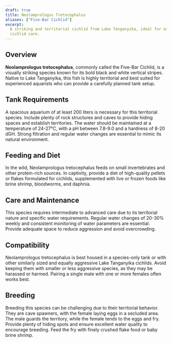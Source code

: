 ```yaml
---
draft: true
title: Neolamprologus Tretocephalus
aliases: ["Five-Bar Cichlid"]
excerpt:
  A striking and territorial cichlid from Lake Tanganyika, ideal for experienced aquarists looking to explore advanced
  cichlid care.
---
```


## Overview

**Neolamprologus tretocephalus**, commonly called the Five-Bar Cichlid, is a visually striking species known for its
bold black and white vertical stripes. Native to Lake Tanganyika, this fish is highly territorial and best suited for
experienced aquarists who can provide a carefully planned tank setup.

## Tank Requirements

A spacious aquarium of at least 200 liters is necessary for this territorial species. Include plenty of rock structures
and caves to provide hiding spaces and establish territories. The water should be maintained at a temperature of
24-27°C, with a pH between 7.8-9.0 and a hardness of 8-20 dGH. Strong filtration and regular water changes are essential
to mimic its natural environment.

## Feeding and Diet

In the wild, Neolamprologus tretocephalus feeds on small invertebrates and other protein-rich sources. In captivity,
provide a diet of high-quality pellets or flakes formulated for cichlids, supplemented with live or frozen foods like
brine shrimp, bloodworms, and daphnia.

## Care and Maintenance

This species requires intermediate to advanced care due to its territorial nature and specific water requirements.
Regular water changes of 20-30% weekly and consistent monitoring of water parameters are essential. Provide adequate
space to reduce aggression and avoid overcrowding.

## Compatibility

Neolamprologus tretocephalus is best housed in a species-only tank or with other similarly sized and equally aggressive
Lake Tanganyika cichlids. Avoid keeping them with smaller or less aggressive species, as they may be harassed or harmed.
Pairing a single male with one or more females often works best.

## Breeding

Breeding this species can be challenging due to their territorial behavior. They are cave spawners, with the female
laying eggs in a secluded area. The male guards the territory, while the female tends to the eggs and fry. Provide
plenty of hiding spots and ensure excellent water quality to encourage breeding. Feed the fry with finely crushed flake
food or baby brine shrimp.
